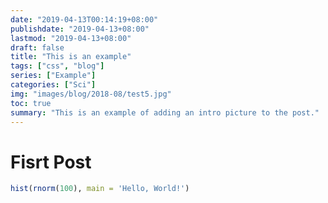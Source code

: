 ```yaml
---
date: "2019-04-13T00:14:19+08:00"
publishdate: "2019-04-13+08:00"
lastmod: "2019-04-13+08:00"
draft: false
title: "This is an example"
tags: ["css", "blog"]
series: ["Example"]
categories: ["Sci"]
img: "images/blog/2018-08/test5.jpg"
toc: true
summary: "This is an example of adding an intro picture to the post."
---
```


# Fisrt Post

```r
hist(rnorm(100), main = 'Hello, World!')
```

